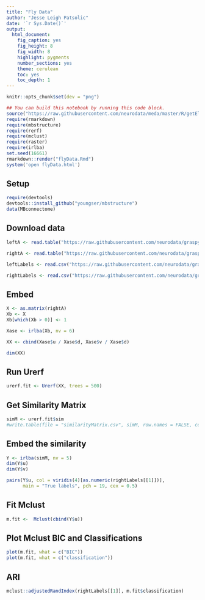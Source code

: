 ```yaml
---
title: "Fly Data"
author: "Jesse Leigh Patsolic"
date: '`r Sys.Date()`'
output:
  html_document:
    fig_caption: yes
    fig_height: 8
    fig_width: 8
    highlight: pygments
    number_sections: yes
    theme: cerulean
    toc: yes
    toc_depth: 1
---
```


```r
knitr::opts_chunk$set(dev = "png")
```

<!--
### ### INITIAL COMMENTS HERE ###
###
### Jesse Leigh Patsolic 
### 2018 <Jesse.L.Patsolic@alumni.wfu.edu>
### S.D.G 
#
-->

```r
## You can build this notebook by running this code block.
source("https://raw.githubusercontent.com/neurodata/meda/master/R/getElbows.R")
require(rmarkdown)
require(mbstructure)
require(rerf)
require(mclust)
require(raster)
require(irlba)
set.seed(16661)
rmarkdown::render("flyData.Rmd")
system('open flyData.html')
```

## Setup

```r
require(devtools)
devtools::install_github("youngser/mbstructure")
data(MBconnectome)
```


## Download data

```r
leftA <- read.table("https://raw.githubusercontent.com/neurodata/graspy/graphmodel/graspy/datasets/drosophila/left_adjacency.csv", header = FALSE, sep = " ")

rightA <- read.table("https://raw.githubusercontent.com/neurodata/graspy/graphmodel/graspy/datasets/drosophila/right_adjacency.csv", header = FALSE, sep = " ")

leftLabels <- read.csv("https://raw.githubusercontent.com/neurodata/graspy/graphmodel/graspy/datasets/drosophila/left_cell_labels.csv", header = FALSE)

rightLabels <- read.csv("https://raw.githubusercontent.com/neurodata/graspy/graphmodel/graspy/datasets/drosophila/right_cell_labels.csv", header = FALSE)
```

## Embed

```r
X <- as.matrix(rightA)
Xb <- X
Xb[which(Xb > 0)] <- 1

Xase <- irlba(Xb, nv = 6)

XX <- cbind(Xase$u / Xase$d, Xase$v / Xase$d)

dim(XX)
```

## Run Urerf

```r
urerf.fit <- Urerf(XX, trees = 500)
```


## Get Similarity Matrix

```r
simM <- urerf.fit$sim
#write.table(file = "similarityMatrix.csv", simM, row.names = FALSE, col.names = FALSE, sep = ",")
```

##  Embed the similarity

```r
Y <- irlba(simM, nv = 5)
dim(Y$u)
dim(Y$v)
```

```r
pairs(Y$u, col = viridis(4)[as.numeric(rightLabels[[1]])], 
      main = "True labels", pch = 19, cex = 0.5)
```

## Fit Mclust

```r
m.fit <-  Mclust(cbind(Y$u))
```

## Plot Mclust BIC and Classifications

```r
plot(m.fit, what = c("BIC"))
plot(m.fit, what = c("classification"))
```

## ARI

```r
mclust::adjustedRandIndex(rightLabels[[1]], m.fit$classification)
```




<!--
#   Time:
##  Working status:
### Comments:
--> 


